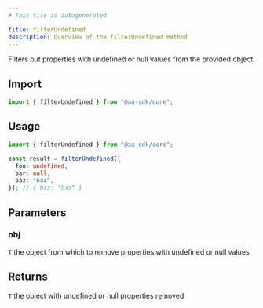 ```yaml
---
# This file is autogenerated

title: filterUndefined
description: Overview of the filterUndefined method
---
```


Filters out properties with undefined or null values from the provided object.

## Import

```ts
import { filterUndefined } from "@aa-sdk/core";
```

## Usage

```ts
import { filterUndefined } from "@aa-sdk/core";

const result = filterUndefined({
  foo: undefined,
  bar: null,
  baz: "baz",
}); // { baz: "baz" }
```

## Parameters

### obj

`T`
the object from which to remove properties with undefined or null values

## Returns

`T`
the object with undefined or null properties removed

